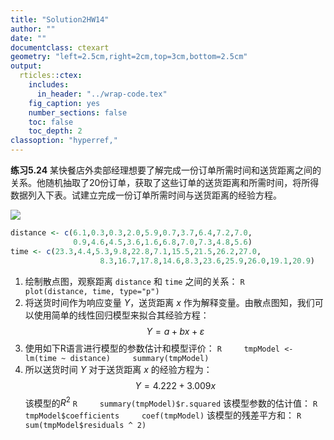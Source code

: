 ```yaml
---
title: "Solution2HW14"
author: ""
date: ""
documentclass: ctexart
geometry: "left=2.5cm,right=2cm,top=3cm,bottom=2.5cm"
output:
  rticles::ctex:
    includes:
      in_header: "../wrap-code.tex"
    fig_caption: yes
    number_sections: false
    toc: false
    toc_depth: 2
classoption: "hyperref,"
---
```


**练习5.24** 某快餐店外卖部经理想要了解完成一份订单所需时间和送货距离之间的关系。他随机抽取了20份订单，获取了这些订单的送货距离和所需时间，将所得数据列入下表。试建立完成一份订单所需时间与送货距离的经验方程。

![](./pics/Q14.png)

```R
distance <- c(6.1,0.3,0.3,2.0,5.9,0.7,3.7,6.4,7.2,7.0,
              0.9,4.6,4.5,3.6,1.6,6.8,7.0,7.3,4.8,5.6)
time <- c(23.3,4.4,5.3,9.8,22.8,7.1,15.5,21.5,26.2,27.0,
					8.3,16.7,17.8,14.6,8.3,23.6,25.9,26.0,19.1,20.9)
```

1. 绘制散点图，观察距离 `distance` 和 `time` 之间的关系：
    ```R
    plot(distance, time, type="p")
    ```
2. 将送货时间作为响应变量 $Y$，送货距离 $x$ 作为解释变量。由散点图知，我们可以使用简单的线性回归模型来拟合其经验方程：
    $$
    Y = a + b  x + \varepsilon
    $$
3. 使用如下R语言进行模型的参数估计和模型评价：
    ```R
    tmpModel <- lm(time ~ distance)
    summary(tmpModel)
    ```
4. 所以送货时间 $Y$ 对于送货距离 $x$ 的经验方程为：
    $$
    Y = 4.222 + 3.009 x
    $$
    该模型的$R^{2}$
    ```R
    summary(tmpModel)$r.squared
    ```
    该模型参数的估计值：
    ```R
    tmpModel$coefficients
    coef(tmpModel)
    ```
    该模型的残差平方和：
    ```R
    sum(tmpModel$residuals ^ 2)
    ```